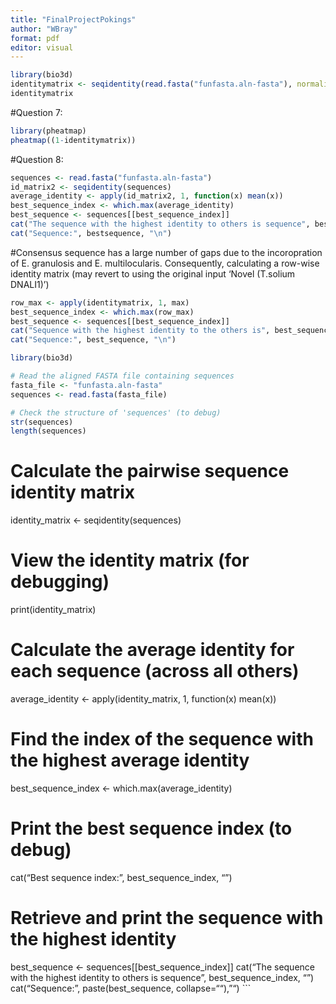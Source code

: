 ```yaml
---
title: "FinalProjectPokings"
author: "WBray"
format: pdf
editor: visual
---
```


```r
library(bio3d)
identitymatrix <- seqidentity(read.fasta("funfasta.aln-fasta"), normalize=TRUE, similarity=FALSE, ncore=1, nseg.scale=1)
identitymatrix
```
#Question 7:
```r
library(pheatmap)
pheatmap((1-identitymatrix))
```
#Question 8:
```r
sequences <- read.fasta("funfasta.aln-fasta")
id_matrix2 <- seqidentity(sequences)
average_identity <- apply(id_matrix2, 1, function(x) mean(x))
best_sequence_index <- which.max(average_identity)
best_sequence <- sequences[[best_sequence_index]]
cat("The sequence with the highest identity to others is sequence", bestsequenceindex, "\n")
cat("Sequence:", bestsequence, "\n")
```
#Consensus sequence has a large number of gaps due to the incoropration of E. granulosis and E. multilocularis. Consequently, calculating a row-wise identity matrix (may revert to using the original input 'Novel (T.solium DNALI1)')
```r
row_max <- apply(identitymatrix, 1, max)
best_sequence_index <- which.max(row_max)
best_sequence <- sequences[[best_sequence_index]]
cat("Sequence with the highest identity to the others is", best_sequence_index, "\n")
cat("Sequence:", best_sequence, "\n")
```
```r
library(bio3d)

# Read the aligned FASTA file containing sequences
fasta_file <- "funfasta.aln-fasta"
sequences <- read.fasta(fasta_file)

# Check the structure of 'sequences' (to debug)
str(sequences)
length(sequences)
```

# Calculate the pairwise sequence identity matrix
identity_matrix <- seqidentity(sequences)

# View the identity matrix (for debugging)
print(identity_matrix)

# Calculate the average identity for each sequence (across all others)
average_identity <- apply(identity_matrix, 1, function(x) mean(x))

# Find the index of the sequence with the highest average identity
best_sequence_index <- which.max(average_identity)

# Print the best sequence index (to debug)
cat("Best sequence index:", best_sequence_index, "\n")

# Retrieve and print the sequence with the highest identity
best_sequence <- sequences[[best_sequence_index]]
cat("The sequence with the highest identity to others is sequence", best_sequence_index, "\n")
cat("Sequence:", paste(best_sequence, collapse=""), "\n")
```


